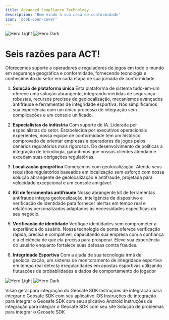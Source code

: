 ```yaml
---
title: Advanced Compliance Technology
description: 'Bem-vindo à sua casa de conformidade'
icon: 'book-open-cover'
---
```


<img
  className="block dark:hidden"
  src="/images/ACT Group Consoles small - light.svg"
  alt="Hero Light"
/>
<img
  className="hidden dark:block"
  src="/images/ACT Group Consoles small - dark.svg"
  alt="Hero Dark"
/>

# Seis razões para ACT!

Oferecemos suporte a operadores e reguladores de jogos em todo o mundo em segurança geográfica e conformidade, fornecendo tecnologia e conhecimento do setor em cada etapa de sua jornada de conformidade.

1. **Solução de plataforma única**
Esta plataforma de sistema tudo-em-um oferece uma solução abrangente, integrando medidas de segurança robustas, recursos precisos de geolocalização, mecanismos avançados antifraude e ferramentas de integridade esportiva.
Nós simplificamos sua experiência com um único processo de integração sem complicações e um console unificado. 

2. **Especialistas da indústria**
Com suporte de IA. Liderada por especialistas do setor.
Estabelecida por executivos operacionais experientes, nossa equipe de conformidade tem um histórico comprovado de orientar empresas e operadores de jogos pelos cenários regulatórios mais rigorosos. Do desenvolvimento de políticas à integração de tecnologia, garantimos que nossos clientes atendam e excedam suas obrigações regulatórias.

3. **Localização geográfica**
Começamos com geolocalização. Atenda seus requisitos regulatórios baseados em localização sem esforço com nossa solução abrangente de geolocalização e antifraude, projetada para velocidade excepcional e um console amigável.

4. **Kit de ferramentas antifraude**
Nosso abrangente kit de ferramentas antifraude integra geolocalização, inteligência de dispositivo e verificação de identidade para fornecer alertas em tempo real e relatórios personalizados adaptados às necessidades específicas do seu negócio.

5. **Verificação de identidade**
Verifique identidades sem comprometer a experiência do usuário. Nossa tecnologia de ponta oferece verificação rápida, precisa e compatível, capacitando sua empresa com a confiança e a eficiência de que ela precisa para prosperar.
Eleve sua experiência do usuário enquanto fortalece suas defesas contra fraudes.

6. **Integridade Esportiva**
Com a ajuda de sua tecnologia irmã de geolocalização, um sistema de monitoramento de integridade esportiva em tempo real detecta irregularidades em apostas esportivas utilizando flutuações de probabilidades e dados de comportamento do jogador

<img
  className="block dark:hidden"
  src="/images/geosafe - light.svg"
  alt="Hero Light"
/>
<img
  className="hidden dark:block"
  src="/images/geosafe - dark.svg"
  alt="Hero Dark"
/>

<CardGroup cols={2}>
  <Card
    title="Visão geral"
    icon="location-dot"
    href="/geosafe/SDK-iOS"
  >
    Visão geral para integração do Geosafe SDK
  </Card>
  <Card
    title="Integração iOS"
    icon="apple"
    href="/geosafe/SDK-iOS"
  >
    Instruções de integração para integrar o Geosafe SDK com seu aplicativo iOS
  </Card>
  <Card
    title="Integração Android"
    icon="android"
    href="/geosafe/SDK-Android"
  >
    Instruções de integração para integrar o Geosafe SDK com seu aplicativo Android
  </Card>  
  <Card
    title="Integração Web"
    icon="globe"
    href="/geosafe/SDK-Web"
  >
    Instruções de integração para integrar o Geosafe SDK com seu site
  </Card>
  <Card
    title="Solução de problemas"
    icon="paw-claws"
    href="/geosafe/troubleshooting"
  >
    Solução de problemas para integrar o Geosafe SDK
  </Card>
</CardGroup>
